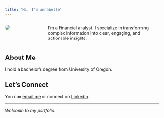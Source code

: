 ```yaml
---
title: "Hi, I'm Annabelle"
---
```


::: columns
::: {.column width="30%"}
![](_site/1681828304114.jpg){style="border-radius: 50%;"}
:::

::: {.column width="70%" style="padding-left: 3rem;"}
I'm a Financial analyst. I specialize in transforming complex information into clear, engaging, and actionable insights.
:::
:::

## About Me

I hold a bachelor's degree from University of Oregon.

## Let's Connect

You can [email me](mailto:Annabelleelizabethh@gmail.com) or connect on [LinkedIn](www.linkedin.com/in/annabelle-p-736040190).

------------------------------------------------------------------------

*Welcome to my portfolio.*
